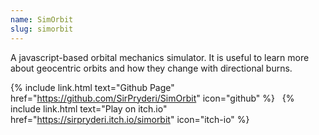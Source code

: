 ```yaml
---
name: SimOrbit
slug: simorbit
---
```


A javascript-based orbital mechanics simulator. It is useful to learn more
about geocentric orbits and how they change with directional burns.

{% include link.html text="Github Page" href="https://github.com/SirPryderi/SimOrbit" icon="github" %}
&nbsp;
{% include link.html text="Play on itch.io" href="https://sirpryderi.itch.io/simorbit" icon="itch-io" %}
